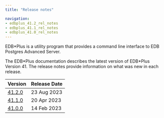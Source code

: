 ```yaml
---
title: "Release notes"

navigation: 
- edbplus_41.2_rel_notes
- edbplus_41.1_rel_notes
- edbplus_41.0_rel_notes
---
```


EDB\*Plus is a utility program that provides a command line interface to EDB Postgres Advanced Server.

The EDB\*Plus documentation describes the latest version of EDB\*Plus Version 41. The release notes provide information on what was new in each release. 

|                Version                | Release Date |
| ------------------------------------- | ------------ |
| [41.2.0](edbplus_41.2_rel_notes.mdx) | 23 Aug 2023  |
| [41.1.0](edbplus_41.1_rel_notes.mdx) | 20 Apr 2023  |
| [41.0.0](edbplus_41.0_rel_notes.mdx) | 14 Feb 2023  |
